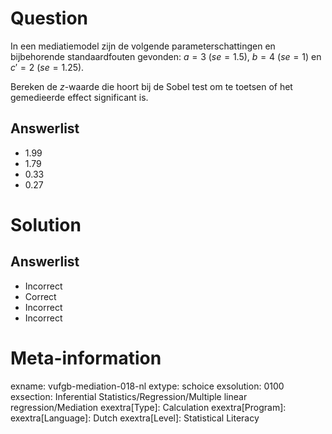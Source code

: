 Question
========
  
In een mediatiemodel zijn de volgende parameterschattingen en bijbehorende standaardfouten gevonden: $a = 3$ ($se = 1.5$), $b = 4$ ($se = 1$) en $c' = 2$ ($se = 1.25$).

Bereken de *z*-waarde die hoort bij de Sobel test om te toetsen of het gemedieerde effect significant is.
  
Answerlist
----------
* 1.99
* 1.79
* 0.33
* 0.27

Solution
========

Answerlist
----------
* Incorrect
* Correct
* Incorrect
* Incorrect

Meta-information
================
exname: vufgb-mediation-018-nl
extype: schoice
exsolution: 0100
exsection: Inferential Statistics/Regression/Multiple linear regression/Mediation
exextra[Type]: Calculation
exextra[Program]: 
exextra[Language]: Dutch
exextra[Level]: Statistical Literacy
